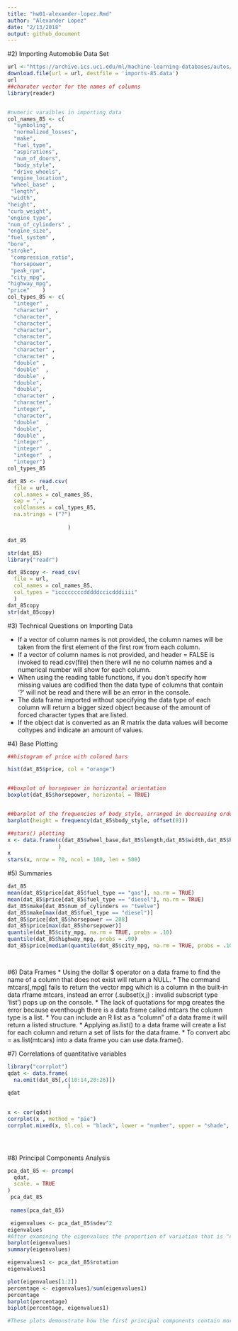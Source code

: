 ```yaml
---
title: "hw01-alexander-lopez.Rmd"
author: "Alexander Lopez"
date: "2/13/2018"
output: github_document
---
```


#2) Importing Automoblie Data Set 
```r
url <-"https://archive.ics.uci.edu/ml/machine-learning-databases/autos/imports-85.data"
download.file(url = url, destfile = 'imports-85.data')
url
##charater vector for the names of columns 
library(reader)


#numeric varaibles in importing data
col_names_85 <- c(
  "symboling", 
  "normalized_losses",
  "make",            
  "fuel_type",        
  "aspirations",     
  "num_of_doors",    
  "body_style",       
  "drive_wheels",     
 "engine_location", 
 "wheel_base" ,       
 "length",           
 "width",            
"height",           
"curb_weight",    
"engine_type",     
"num_of_cylinders" ,
"engine_size",   
"fuel_system" ,    
"bore",            
"stroke",           
 "compression_ratio", 
 "horsepower",       
 "peak_rpm",
 "city_mpg",         
"highway_mpg",    
"price"    )
col_types_85 <- c(
  "integer" , 
  "character"  ,  
  "character",
  "character",
  "character",
  "character", 
  "character", 
  "character" ,
  "character" ,  
  "double" ,   
  "double"  , 
  "double" ,
  "double",  
  "double", 
  "character" ,
  "character",
  "integer", 
  "character",
  "double"  , 
  "double", 
  "double" ,
  "integer" , 
  "integer"  , 
  "integer"  , 
  "integer")
col_types_85

dat_85 <- read.csv(
  file = url, 
  col.names = col_names_85, 
  sep = ",", 
  colClasses = col_types_85,
  na.strings = ("?")
  
                   )

dat_85

str(dat_85)
library("readr")

dat_85copy <- read_csv(
  file = url,
  col_names = col_names_85,
  col_types = "iccccccccdddddccicdddiiii"
  )
dat_85copy
str(dat_85copy)
```

#3) Technical Questions on Importing Data

* If a vector of column names is not provided, the column names will be taken from the first element of the first row from each column. 
* If a vector of column names is not provided, and header = FALSE is invoked to read.csv(file) then there will ne no column names and a numerical number will show for each column. 
* When using the reading table functions, if you don't specify how missing values are codified then the data type of columns that contain '?' will not be read and there will be an error in the console. 
* The data frame imported without specifying the data type of each column will return a bigger sized object because of the amount of forced character types that are listed. 
* If the object dat is converted as an R matrix the data values will become coltypes and indicate an amount of values. 

#4) Base Plotting
```r
##histogram of price with colored bars

hist(dat_85$price, col = "orange")


##boxplot of horsepower in horizzontal orientation
boxplot(dat_85$horsepower, horizontal = TRUE)


##barplot of the frequencies of body_style, arranged in decreasing order
barplot(height = frequency(dat_85$body_style, offset(0)))

##stars() plotting
x <- data.frame(c(dat_85$wheel_base,dat_85$length,dat_85$width,dat_85$height,dat_85$price)
                )
x
stars(x, nrow = 70, ncol = 100, len = 500)
```

#5) Summaries
```r
dat_85
mean(dat_85$price[dat_85$fuel_type == "gas"], na.rm = TRUE)
mean(dat_85$price[dat_85$fuel_type == "diesel"], na.rm = TRUE)
dat_85$make[dat_85$num_of_cylinders == "twelve"]
dat_85$make[max(dat_85$fuel_type == "diesel")]
dat_85$price[dat_85$horsepower == 288]
dat_85$price[max(dat_85$horsepower)]
quantile(dat_85$city_mpg, na.rm = TRUE, probs = .10)
quantile(dat_85$highway_mpg, probs = .90)
dat_85$price[median(quantile(dat_85$city_mpg, na.rm = TRUE, probs = .10))]

         
```

#6) Data Frames
* Using the dollar $ operator on a data frame to find the name of a column that does not exist will return a NULL. 
* The command mtcars[,mpg] fails to return the vector mpg which is a column in the built-in data rframe mtcars, instead an error (.subset(x,j) : invalid subscript type 'list') pops up on the console. 
* The lack of quotations for mpg creates the error because eventhough there is a data frame called mtcars the column type is a list. 
* You can include an R list as a "column" of a data frame it will return a listed structure. 
* Applying as.list() to a data frame will create a list for each column and return a set of lists for the data frame. 
* To convert abc = as.list(mtcars) into a data frame you can use data.frame(). 


#7) Correlations of quantitative variables 
```r
library("corrplot")
qdat <- data.frame(
  na.omit(dat_85[,c(10:14,20:26)])
                   )
qdat
 

x <- cor(qdat)
corrplot(x , method = "pie")
corrplot.mixed(x, tl.col = "black", lower = "number", upper = "shade", lower.col = "blue", number.cex = .7)





```


#8) Principal Components Analysis
```r
pca_dat_85 <- prcomp(
  qdat,
  scale. = TRUE
)
 pca_dat_85
 
 names(pca_dat_85)

 eigenvalues <- pca_dat_85$sdev^2
eigenvalues
#After examining the eigenvalues the proportion of variation that is "captured" by the first three components are 6.32, 2.25, and 1.14. 
barplot(eigenvalues)
summary(eigenvalues)

eigenvalues1 <- pca_dat_85$rotation
eigenvalues1

plot(eigenvalues[1:2])
percentage <- eigenvalues1/sum(eigenvalues1)
percentage
barplot(percentage)
biplot(percentage, eigenvalues1)

#These plots demonstrate how the first principal components contain more varaiblilty than the other principal components. In the first barplot there is higher correlation between the first variables with the overall summary than the other values. The eigenvalues show that the first PC (wheel_base) holds a higher variance. 

```